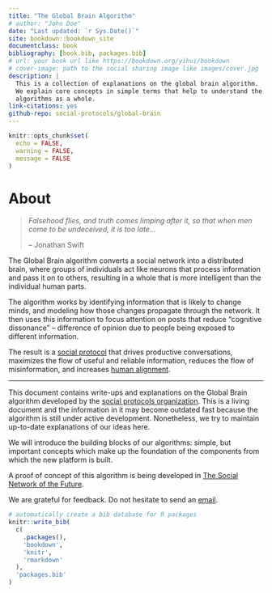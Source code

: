 ```yaml
--- 
title: "The Global Brain Algorithm"
# author: "John Doe"
date: "Last updated: `r Sys.Date()`"
site: bookdown::bookdown_site
documentclass: book
bibliography: [book.bib, packages.bib]
# url: your book url like https://bookdown.org/yihui/bookdown
# cover-image: path to the social sharing image like images/cover.jpg
description: |
  This is a collection of explanations on the global brain algorithm.
  We explain core concepts in simple terms that help to understand the
  algorithms as a whole.
link-citations: yes
github-repo: social-protocols/global-brain
---
```


```r
knitr::opts_chunk$set(
  echo = FALSE,
  warning = FALSE,
  message = FALSE
)

```

# About {-}

> *Falsehood flies, and truth comes limping after it, so that when men come to be undeceived, it is too late...*
>
> -- Jonathan Swift

The Global Brain algorithm converts a social network into a distributed brain, where groups of individuals act like neurons that process information and pass it on to others, resulting in a whole that is more intelligent than the individual human parts.

The algorithm works by identifying information that is likely to change minds, and modeling how those changes propagate through the network. It then uses this information to focus attention on posts that reduce "cognitive dissonance" -- difference of opinion due to people being exposed to different information.

The result is a [social protocol](https://social-protocols.org) that drives productive conversations, maximizes the flow of useful and reliable information, reduces the flow of misinformation, and increases [human alignment](https://social-protocols.org/human-alignment-technology/).

---

This document contains write-ups and explanations on the Global Brain
algorithm developed by the [social protocols organization](https://www.social-protocols.org).
This is a living document and the information in it may become outdated fast because
the algorithm is still under active development.
Nonetheless, we try to maintain up-to-date explanations of our ideas here.

We will introduce the building blocks of our algorithms: simple, but important
concepts which make up the foundation of the components from which the
new platform is built.

A proof of concept of this algorithm is being developed in
[The Social Network of the Future](https://github.com/social-protocols/social-network).

We are grateful for feedback. Do not hesitate to send an
[email](mailto:mail@social-protocols.org).



```r
# automatically create a bib database for R packages
knitr::write_bib(
  c(
    .packages(),
    'bookdown',
    'knitr',
    'rmarkdown'
  ),
  'packages.bib'
)
```
